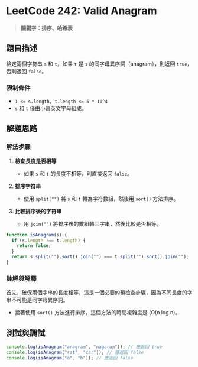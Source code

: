 # LeetCode 242: Valid Anagram

> **關鍵字：排序、哈希表**

## 題目描述

給定兩個字符串 `s` 和 `t`，如果 `t` 是 `s` 的同字母異序詞（anagram），則返回 `true`，否則返回 `false`。

### 限制條件

- `1 <= s.length, t.length <= 5 * 10^4`
- `s` 和 `t` 僅由小寫英文字母組成。

## 解題思路

### 解法步驟

1. **檢查長度是否相等**

   - 如果 `s` 和 `t` 的長度不相等，則直接返回 `false`。

2. **排序字符串**

   - 使用 `split("")` 將 `s` 和 `t` 轉為字符數組，然後用 `sort()` 方法排序。

3. **比較排序後的字符串**
   - 用 `join("")` 將排序後的數組轉回字串，然後比較是否相等。

```javascript
function isAnagram(s) {
  if (s.length !== t.length) {
    return false;
  }
  return s.split("").sort().join("") === t.split("").sort().join("");
}
```

### 註解與解釋

首先，確保兩個字串的長度相等，這是一個必要的預檢查步驟，因為不同長度的字串不可能是同字母異序詞。

- 接著使用 `sort()` 方法進行排序，這個方法的時間複雜度是 (O(n log n)。

## 測試與調試

```javascript
console.log(isAnagram("anagram", "nagaram")); // 應返回 true
console.log(isAnagram("rat", "car")); // 應返回 false
console.log(isAnagram("a", "b")); // 應返回 false
```
